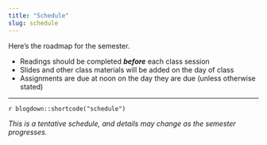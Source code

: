 ```yaml
---
title: "Schedule"
slug: schedule
---
```


Here's the roadmap for the semester.

- <i class="fas fa-book-reader"></i> Readings should be completed ***before*** each class session
- <i class="fas fa-tv"></i> Slides and other class materials will be added on the day of class
- <i class="fas fa-keyboard"></i> Assignments are due at noon on the day they are due (unless otherwise stated)


---

`r blogdown::shortcode("schedule")`


_This is a tentative schedule, and details may change as the semester progresses._ 
